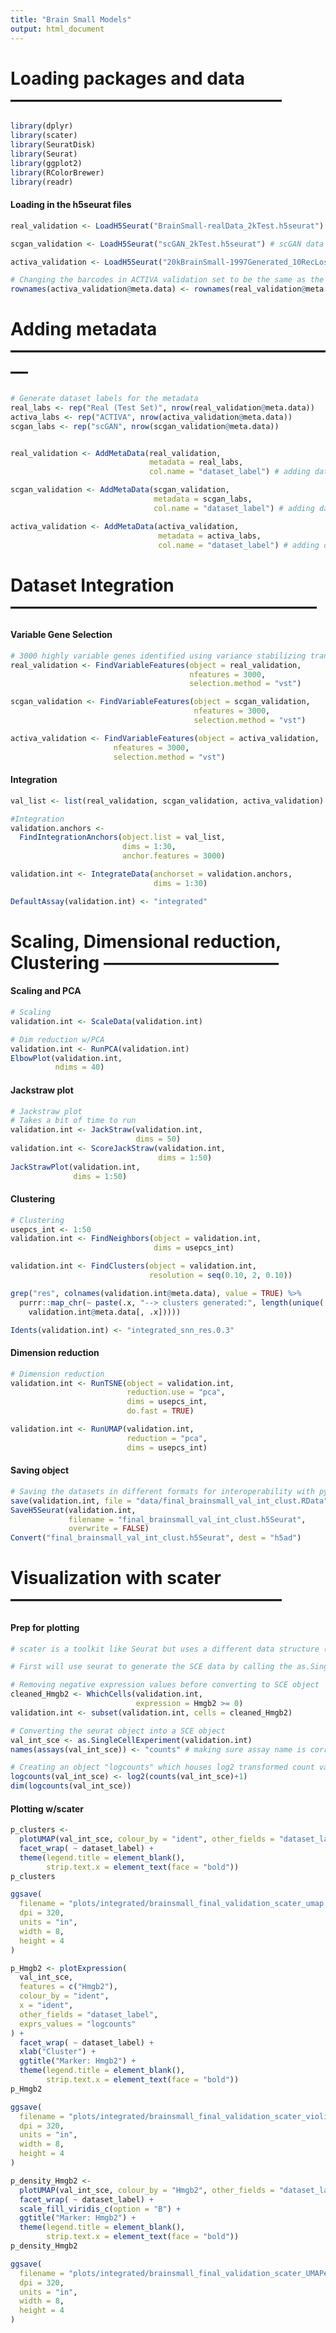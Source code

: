 ```yaml
---
title: "Brain Small Models"
output: html_document
---
```



# Loading packages and data -----------------------------------------------

```r
library(dplyr)
library(scater)
library(SeuratDisk)
library(Seurat)
library(ggplot2)
library(RColorBrewer)
library(readr)

```


#### Loading in the h5seurat files

```r
real_validation <- LoadH5Seurat("BrainSmall-realData_2kTest.h5seurat") # real data

scgan_validation <- LoadH5Seurat("scGAN_2kTest.h5seurat") # scGAN data

activa_validation <- LoadH5Seurat("20kBrainSmall-1997Generated_10RecLoss_Epoch600.h5seurat") # ACTIVA data

# Changing the barcodes in ACTIVA validation set to be the same as the real validation set
rownames(activa_validation@meta.data) <- rownames(real_validation@meta.data)
```


# Adding metadata ---------------------------------------------------------

```r
# Generate dataset labels for the metadata
real_labs <- rep("Real (Test Set)", nrow(real_validation@meta.data))
activa_labs <- rep("ACTIVA", nrow(activa_validation@meta.data))
scgan_labs <- rep("scGAN", nrow(scgan_validation@meta.data))


real_validation <- AddMetaData(real_validation,
                               metadata = real_labs,
                               col.name = "dataset_label") # adding dataset label to metadata

scgan_validation <- AddMetaData(scgan_validation,
                                metadata = scgan_labs,
                                col.name = "dataset_label") # adding dataset label to metadata

activa_validation <- AddMetaData(activa_validation,
                                 metadata = activa_labs,
                                 col.name = "dataset_label") # adding dataset label to metadata

```


# Dataset Integration -----------------------------------------------------

#### Variable Gene Selection
```r
# 3000 highly variable genes identified using variance stabilizing transformation - vst
real_validation <- FindVariableFeatures(object = real_validation,
                                        nfeatures = 3000,
                                        selection.method = "vst")

scgan_validation <- FindVariableFeatures(object = scgan_validation,
                                         nfeatures = 3000,
                                         selection.method = "vst")

activa_validation <- FindVariableFeatures(object = activa_validation,
                       nfeatures = 3000,
                       selection.method = "vst")
```

#### Integration
```r
val_list <- list(real_validation, scgan_validation, activa_validation)

#Integration
validation.anchors <-
  FindIntegrationAnchors(object.list = val_list,
                         dims = 1:30,
                         anchor.features = 3000)

validation.int <- IntegrateData(anchorset = validation.anchors,
                                dims = 1:30)

DefaultAssay(validation.int) <- "integrated"

```


# Scaling, Dimensional reduction, Clustering ------------------------------

#### Scaling and PCA
```r
# Scaling
validation.int <- ScaleData(validation.int)

# Dim reduction w/PCA
validation.int <- RunPCA(validation.int)
ElbowPlot(validation.int, 
          ndims = 40)
```

#### Jackstraw plot
```r
# Jackstraw plot
# Takes a bit of time to run
validation.int <- JackStraw(validation.int,
                            dims = 50)
validation.int <- ScoreJackStraw(validation.int, 
                                 dims = 1:50)
JackStrawPlot(validation.int, 
              dims = 1:50)
```

#### Clustering
```r
# Clustering
usepcs_int <- 1:50
validation.int <- FindNeighbors(object = validation.int,
                                dims = usepcs_int)

validation.int <- FindClusters(object = validation.int,
                               resolution = seq(0.10, 2, 0.10))

grep("res", colnames(validation.int@meta.data), value = TRUE) %>%
  purrr::map_chr(~ paste(.x, "--> clusters generated:", length(unique(
    validation.int@meta.data[, .x]))))

Idents(validation.int) <- "integrated_snn_res.0.3"
```

#### Dimension reduction
```r
# Dimension reduction
validation.int <- RunTSNE(object = validation.int, 
                          reduction.use = "pca",
                          dims = usepcs_int,
                          do.fast = TRUE)

validation.int <- RunUMAP(validation.int,
                          reduction = "pca",
                          dims = usepcs_int)
```

#### Saving object
```r
# Saving the datasets in different formats for interoperability with python packages
save(validation.int, file = "data/final_brainsmall_val_int_clust.RData")
SaveH5Seurat(validation.int,
             filename = "final_brainsmall_val_int_clust.h5Seurat",
             overwrite = FALSE)
Convert("final_brainsmall_val_int_clust.h5Seurat", dest = "h5ad")
```


# Visualization with scater -----------------------------------------------

#### Prep for plotting
```r
# scater is a toolkit like Seurat but uses a different data structure (Single Cell Experiment (SCE))

# First will use seurat to generate the SCE data by calling the as.SingleCellExperiment() on our Seurat object

# Removing negative expression values before converting to SCE object
cleaned_Hmgb2 <- WhichCells(validation.int, 
                            expression = Hmgb2 >= 0)
validation.int <- subset(validation.int, cells = cleaned_Hmgb2)

# Converting the seurat object into a SCE object
val_int_sce <- as.SingleCellExperiment(validation.int)
names(assays(val_int_sce)) <- "counts" # making sure assay name is correct for expression values

# Creating an object "logcounts" which houses log2 transformed count values
logcounts(val_int_sce) <- log2(counts(val_int_sce)+1)
dim(logcounts(val_int_sce))
```

#### Plotting w/scater
```r
p_clusters <-
  plotUMAP(val_int_sce, colour_by = "ident", other_fields = "dataset_label") +
  facet_wrap( ~ dataset_label) +
  theme(legend.title = element_blank(),
        strip.text.x = element_text(face = "bold"))
p_clusters

ggsave(
  filename = "plots/integrated/brainsmall_final_validation_scater_umap.png",
  dpi = 320,
  units = "in",
  width = 8,
  height = 4
)
```

```r
p_Hmgb2 <- plotExpression(
  val_int_sce,
  features = c("Hmgb2"),
  colour_by = "ident",
  x = "ident",
  other_fields = "dataset_label",
  exprs_values = "logcounts"
) +
  facet_wrap( ~ dataset_label) +
  xlab("Cluster") +
  ggtitle("Marker: Hmgb2") +
  theme(legend.title = element_blank(),
        strip.text.x = element_text(face = "bold"))
p_Hmgb2

ggsave(
  filename = "plots/integrated/brainsmall_final_validation_scater_violin_Hmgb2_logcounts.png",
  dpi = 320,
  units = "in",
  width = 8,
  height = 4
)
```

```r
p_density_Hmgb2 <-
  plotUMAP(val_int_sce, colour_by = "Hmgb2", other_fields = "dataset_label") +
  facet_wrap( ~ dataset_label) +
  scale_fill_viridis_c(option = "B") +
  ggtitle("Marker: Hmgb2") +
  theme(legend.title = element_blank(),
        strip.text.x = element_text(face = "bold"))
p_density_Hmgb2

ggsave(
  filename = "plots/integrated/brainsmall_final_validation_scater_UMAPexpression_Hmgb2.png",
  dpi = 320,
  units = "in",
  width = 8,
  height = 4
)

```













